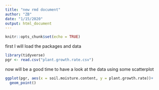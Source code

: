 ```yaml
---
title: "new rmd document"
author: "ZB"
date: "1/15/2020"
output: html_document
---
```


```r
knitr::opts_chunk$set(echo = TRUE)
```

first I will load the packages and data

```r
library(tidyverse)
pgr <- read.csv("plant.growth.rate.csv")
```


now will be a good time to have a look at the data using some scatterplot

```r
ggplot(pgr, aes(x = soil.moisture.content, y = plant.growth.rate))+
  geom_point()
```
